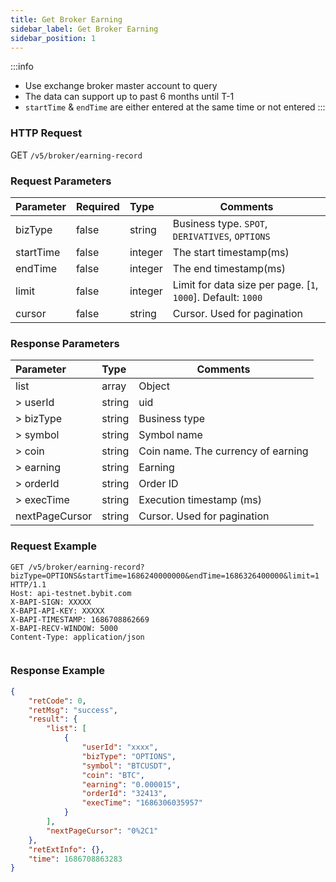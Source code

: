 ```yaml
---
title: Get Broker Earning
sidebar_label: Get Broker Earning
sidebar_position: 1
---
```


:::info
* Use exchange broker master account to query
* The data can support up to past 6 months until T-1
* `startTime` & `endTime` are either entered at the same time or not entered
:::

### HTTP Request
GET `/v5/broker/earning-record`

### Request Parameters
| Parameter | Required | Type | Comments|
|:----- |:-------|:-----|------ |
|bizType|false |string |Business type. `SPOT`, `DERIVATIVES`, `OPTIONS` |
|startTime|false |integer |The start timestamp(ms) |
|endTime |false |integer |The end timestamp(ms) |
|limit|false |integer |Limit for data size per page. [`1`, `1000`]. Default: `1000` |
|cursor|false |string |Cursor. Used for pagination |

### Response Parameters
| Parameter | Type | Comments|
|:----- |:-----|----- |
|list |array |Object |
|> userId |string |uid|
|> bizType |string |Business type|
|> symbol |string |Symbol name|
|> coin |string |Coin name. The currency of earning |
|> earning |string |Earning|
|> orderId |string |Order ID|
|> execTime |string |Execution timestamp (ms)|
|nextPageCursor |string |Cursor. Used for pagination|

### Request Example

<Tabs groupId="programming-languages">
<TabItem value="http" label="HTTP">

```http
GET /v5/broker/earning-record?bizType=OPTIONS&startTime=1686240000000&endTime=1686326400000&limit=1 HTTP/1.1
Host: api-testnet.bybit.com
X-BAPI-SIGN: XXXXX
X-BAPI-API-KEY: XXXXX
X-BAPI-TIMESTAMP: 1686708862669
X-BAPI-RECV-WINDOW: 5000
Content-Type: application/json
```

</TabItem>
<TabItem value="python" label="Python">

```python

```

</TabItem>
</Tabs>

### Response Example

```json
{
    "retCode": 0,
    "retMsg": "success",
    "result": {
        "list": [
            {
                "userId": "xxxx",
                "bizType": "OPTIONS",
                "symbol": "BTCUSDT",
                "coin": "BTC",
                "earning": "0.000015",
                "orderId": "32413",
                "execTime": "1686306035957"
            }
        ],
        "nextPageCursor": "0%2C1"
    },
    "retExtInfo": {},
    "time": 1686708863283
}
```
